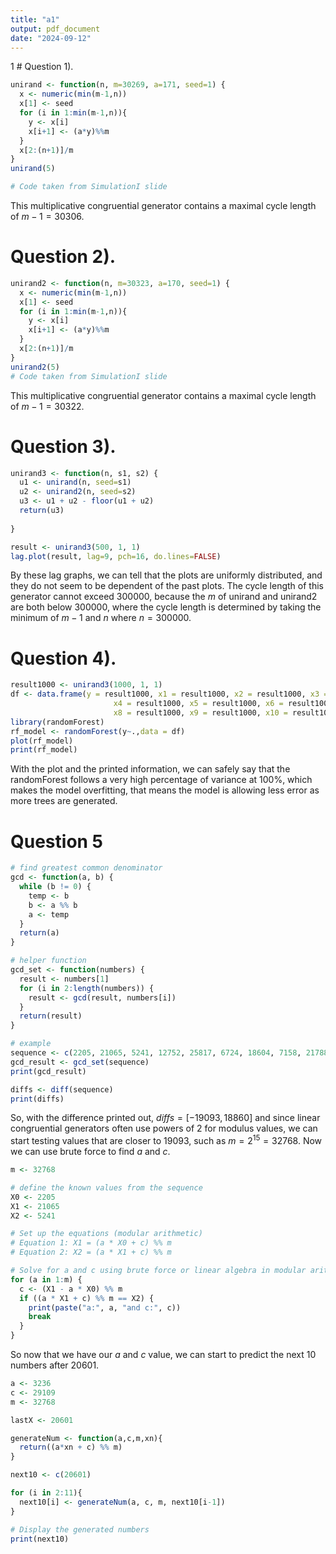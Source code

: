 ```yaml
---
title: "a1"
output: pdf_document
date: "2024-09-12"
---
```


1 \# Question 1).

```r
unirand <- function(n, m=30269, a=171, seed=1) {
  x <- numeric(min(m-1,n))
  x[1] <- seed
  for (i in 1:min(m-1,n)){
    y <- x[i]
    x[i+1] <- (a*y)%%m
  }
  x[2:(n+1)]/m
}
unirand(5)

# Code taken from SimulationI slide
```

This multiplicative congruential generator contains a maximal cycle length of $m - 1 = 30306$.

# Question 2).

```r
unirand2 <- function(n, m=30323, a=170, seed=1) {
  x <- numeric(min(m-1,n))
  x[1] <- seed
  for (i in 1:min(m-1,n)){
    y <- x[i]
    x[i+1] <- (a*y)%%m
  }
  x[2:(n+1)]/m
}
unirand2(5)
# Code taken from SimulationI slide
```

This multiplicative congruential generator contains a maximal cycle length of $m - 1 = 30322$.

# Question 3).

```r
unirand3 <- function(n, s1, s2) {
  u1 <- unirand(n, seed=s1)
  u2 <- unirand2(n, seed=s2)
  u3 <- u1 + u2 - floor(u1 + u2)
  return(u3)
  
}

result <- unirand3(500, 1, 1)
lag.plot(result, lag=9, pch=16, do.lines=FALSE)
```

By these lag graphs, we can tell that the plots are uniformly distributed, and they do not seem to be dependent of the past plots. The cycle length of this generator cannot exceed 300000, because the $m$ of unirand and unirand2 are both below $300000$, where the cycle length is determined by taking the minimum of $m - 1$ and $n$ where $n = 300000$.

# Question 4).

```r
result1000 <- unirand3(1000, 1, 1)
df <- data.frame(y = result1000, x1 = result1000, x2 = result1000, x3 = result1000, 
                       x4 = result1000, x5 = result1000, x6 = result1000, x7 = result1000, 
                       x8 = result1000, x9 = result1000, x10 = result1000)
library(randomForest)
rf_model <- randomForest(y~.,data = df)
plot(rf_model)
print(rf_model)
```

With the plot and the printed information, we can safely say that the randomForest follows a very high percentage of variance at 100%, which makes the model overfitting, that means the model is allowing less error as more trees are generated.

# Question 5

```r
# find greatest common denominator
gcd <- function(a, b) {
  while (b != 0) {
    temp <- b
    b <- a %% b
    a <- temp
  }
  return(a)
}

# helper function
gcd_set <- function(numbers) {
  result <- numbers[1]
  for (i in 2:length(numbers)) {
    result <- gcd(result, numbers[i])
  }
  return(result)
}

# example
sequence <- c(2205, 21065, 5241, 12752, 25817, 6724, 18604, 7158, 21788, 20601)
gcd_result <- gcd_set(sequence)
print(gcd_result)

diffs <- diff(sequence)
print(diffs)
```
So, with the difference printed out, $diffs =[-19093, 18860]$ and since linear congruential generators often use powers of 2 for modulus values, we can start testing values that are closer to 19093, such as $m = 2^{15} = 32768$. Now we can use brute force to find $a$ and $c$.

```r

m <- 32768

# define the known values from the sequence
X0 <- 2205
X1 <- 21065
X2 <- 5241

# Set up the equations (modular arithmetic)
# Equation 1: X1 = (a * X0 + c) %% m
# Equation 2: X2 = (a * X1 + c) %% m

# Solve for a and c using brute force or linear algebra in modular arithmetic
for (a in 1:m) {
  c <- (X1 - a * X0) %% m
  if ((a * X1 + c) %% m == X2) {
    print(paste("a:", a, "and c:", c))
    break
  }
}

```
So now that we have our $a$ and $c$ value, we can start to predict the next 10 numbers after $20601$.

```r
a <- 3236
c <- 29109
m <- 32768

lastX <- 20601

generateNum <- function(a,c,m,xn){
  return((a*xn + c) %% m)
}

next10 <- c(20601)

for (i in 2:11){
  next10[i] <- generateNum(a, c, m, next10[i-1])
}

# Display the generated numbers
print(next10)

```

